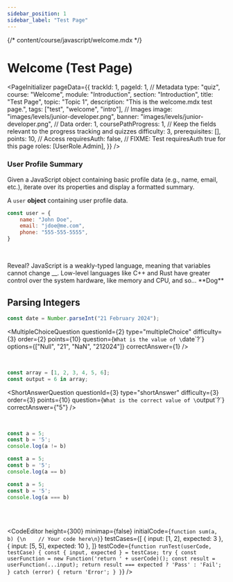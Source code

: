 ```yaml
---
sidebar_position: 1
sidebar_label: "Test Page"
---
```

{/* content/course/javascript/welcome.mdx */}


# Welcome (Test Page)

<PageInitializer
    pageData={{
        trackId: 1,
        pageId: 1,
        // Metadata
        type: "quiz",
        course: "Welcome",
        module: "Introduction",
        section: "Introduction",
        title: "Test Page",
        topic: "Topic 1",
        description: "This is the welcome.mdx test page.",
        tags: ["test", "welcome", "intro"],
        // Images
        image: "images/levels/junior-developer.png",
        banner: "images/levels/junior-developer.png",
        // Data
        order: 1,
        coursePathProgress: 1, // Keep the fields relevant to the progress tracking and quizzes
        difficulty: 3,
        prerequisites: [],
        points: 10,
        // Access
        requiresAuth: false, // FIXME: Test requiresAuth true for this page
        roles: [UserRole.Admin],
    }}
/>


### User Profile Summary

Given a JavaScript object containing basic profile data (e.g., name, email, etc.), iterate over its properties and display a formatted summary.

A `user` <Blue>**object**</Blue> containing user profile data.

```JavaScript
const user = {
    name: "John Doe",
    email: "jdoe@me.com",
    phone: "555-555-5555",
}
```

<TrueFalseQuestion
    questionId={1}
    order={1}
    difficulty={2}
    question="JavaScript is a strongly-typed language."
    correctAnswer={false}
    points={10}
/>
<br />

<Accordion1 title="Explanation">
    Reveal? JavaScript is a weakly-typed language, meaning that variables cannot
    change __. Low-level languages like C++ and Rust have greater control over
    the system hardware, like memory and CPU, and so... **Dog**
</Accordion1>

<br />

## Parsing Integers

```js
const date = Number.parseInt("21 February 2024");
```

<MultipleChoiceQuestion
    questionId={2}
    type="multipleChoice"
    difficulty={3}
    order={2}
    points={10}
    question={`What is the value of \`date\`?`}
    options={["Null", "21", "NaN", "212024"]}
    correctAnswer={1}
/>

<br />

```js
const array = [1, 2, 3, 4, 5, 6];
const output = 6 in array;
```

<ShortAnswerQuestion
  questionId={3}
  type="shortAnswer"
  difficulty={3}
  order={3}
  points={10}
  question={`What is the correct value of \`output\`?`}
  correctAnswer={"5"} 
/>

<br />


```js
const a = 5;
const b = '5';
console.log(a != b)
```
```js
const a = 5;
const b = '5';
console.log(a == b)
```
```js
const a = 5;
const b = '5';
console.log(a === b)
```

<CodeChoiceQuestion
questionId={4}
correctAnswer={2}
points={10}
question="Choose the correct block of code."
/>

<br />
<TestComponent />
<br />

<CodeEditor
    height={300}
    minimap={false}
    initialCode={`function sum(a, b) {\n    // Your code here\n}`}
    testCases={[
        { input: [1, 2], expected: 3 },
        { input: [5, 5], expected: 10 },
    ]}
    testCode={`function runTest(userCode, testCase) {
        const { input, expected } = testCase;
        try {
            const userFunction = new Function('return ' + userCode)();
            const result = userFunction(...input);
            return result === expected ? 'Pass' : 'Fail';
        } catch (error) {
            return 'Error';
        }
    }`}
/>

<ResetButton />
<SubmitButton />